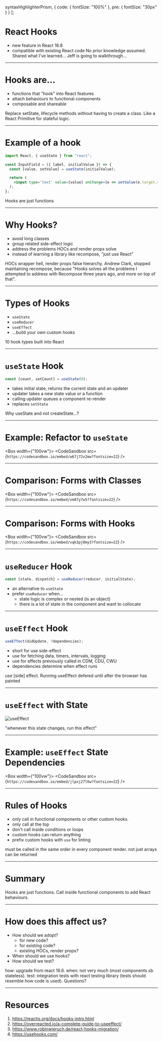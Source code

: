 


  syntaxHighlighterPrism,
  {
    code: { fontSize: "100%" },
    pre: { fontSize: "30px" }
  }
];

# React Hooks

- new feature in React 16.8
- compatible with existing React code
  <Notes>
    No prior knowledge assumed. Shared what I've learned... Jeff is going to
    walkthrough...
  </Notes>

---

# Hooks are...

- functions that "hook" into React features
- attach behaviours to functional components
- composable and shareable

<Notes>
  Replace setState, lifecycle methods without having to create a class. Like a
  React Primitive for stateful logic.
</Notes>

---

# Example of a hook

```jsx
import React, { useState } from "react";

const InputField = ({ label, initialValue }) => {
  const [value, setValue] = useState(initialValue);

  return (
    <input type='text' value={value} onChange={e => setValue(e.target.value)} />
  );
};
```

<Notes>Hooks are just functions</Notes>

---

# Why Hooks?

- avoid long classes
- group related side-effect logic
- address the problems HOCs and render props solve
- instead of learning a library like recompose, "just use React"

<Notes>
  HOCs wrapper hell, render props false hierarchy. Andrew Clark, stopped
  maintaining recompose, because "Hooks solves all the problems I attempted to
  address with Recompose three years ago, and more on top of that".
</Notes>

---

# Types of Hooks

- `useState`
- `useReducer`
- `useEffect`
- ...build your own custom hooks

<Notes>10 hook types built into React</Notes>

---

# `useState` Hook

```js
const [count, setCount] = useState(0);
```

- takes initial state, returns the current state and an updater
- updater takes a new state value or a function
- calling updater queues a component re-render
- replaces `setState`

<Notes>Why useState and not createState...?</Notes>

---

# Example: Refactor to `useState`

<Box width={"100vw"}>
  <CodeSandbox src={`https://codesandbox.io/embed/w67j72v2mw?fontsize=22`} />
</Box>

---

# Comparison: Forms with Classes

<Box width={"100vw"}>
  <CodeSandbox src={`https://codesandbox.io/embed/vm87y7w5?fontsize=22`} />
</Box>

---

# Comparison: Forms with Hooks

<Box width={"100vw"}>
  <CodeSandbox src={`https://codesandbox.io/embed/vqk3pj0my3?fontsize=22`} />
</Box>

---

# `useReducer` Hook

```js
const [state, dispatch] = useReducer(reducer, initialState);
```

- an alternative to `useState`
- prefer `useReducer` when...
  - state logic is complex or nested (is an object)
  - there is a lot of state in the component and want to collocate

---

# `useEffect` Hook

```js
useEffect(didUpdate, ?dependencies);
```

- short for use side-effect
- use for fetching data, timers, intervals, logging
- use for effects previously called in CDM, CDU, CWU
- dependencies determine when effect runs

<Notes>
  use [side] effect. Running useEffect defered until after the browser has
  painted
</Notes>

---

# `useEffect` with State

![useEffect](/use-effect.png "Ryan Florence useEffect")

"whenever this state changes, run this effect"

---

# Example: `useEffect` State Dependencies

<Box width={"100vw"}>
  <CodeSandbox src={`https://codesandbox.io/embed/jlpxj27l6w?fontsize=22`} />
</Box>

---

# Rules of Hooks

- only call in functional components or other custom hooks.
- only call at the top
- don't call inside conditions or loops
- custom hooks can return anything
- prefix custom hooks with `use` for linting

<Notes>
  must be called in the same order in every component render. not just arrays
  can be returned
</Notes>

---

# Summary

Hooks are just functions.
Call inside functional components to add React behaviours.

---

# How does this affect us?

- How should we adopt?
  - for new code?
  - for existing code?
  - existing HOCs, render props?
- When should we use hooks?
- How should we test?

<Notes>
  how: upgrade from react 16.6. when: not very much (most components sb
  stateless). test: integration tests with react testing library (tests should
  resemble how code is used). Questions?
</Notes>

---

# Resources

1. https://reactjs.org/docs/hooks-intro.html
2. https://overreacted.io/a-complete-guide-to-useeffect/
3. https://www.robinwieruch.de/react-hooks-migration/
4. https://usehooks.com/
